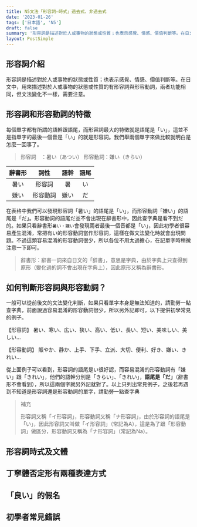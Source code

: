 ```yaml
---
title: N5文法「形容詞—時式」過去式、非過去式
date: '2023-01-26'
tags: ['日本語', 'N5']
draft: false
summary: '形容詞是描述對於人或事物的狀態或性質；也表示感覺、情感、價值判斷等。在日文中，用來描述對於人或事物的狀態或性質的有形容詞與形容動詞，兩者功能相同，但文法變化不一樣，需要注意。'
layout: PostSimple
---
```


<TOCInline toc={props.toc} asDisclosure />

## 形容詞介紹
形容詞是描述對於人或事物的狀態或性質；也表示感覺、情感、價值判斷等。在日文中，用來描述對於人或事物的狀態或性質的有形容詞與形容動詞，兩者功能相同，但文法變化不一樣，需要注意。

## 形容詞和形容動詞的特徵
每個單字都有所謂的語幹跟語尾，而形容詞最大的特徵就是語尾是「い」，這並不是指單字的最後一個音是「い」的就是形容詞。我們舉兩個單字來做比較就明白是怎麼一回事了。
> 形容詞　：暑い（あつい）
> 形容動詞：嫌い（きらい）

| 辭書形 |   詞性   | 語幹  | 語尾  |
| :----: | :------: | :---: | :---: |
|  暑い  |  形容詞  |  暑   |  い   |
|  嫌い  | 形容動詞 | 嫌い  |  だ   |

在表格中我們可以發現形容詞「暑い」的語尾是「い」，而形容動詞「嫌い」的語尾是「だ」。形容動詞的語尾だ並不會出現在辭書形中，因此查字典是看不到だ的。如果只看辭書形`暑い・嫌い`會發現兩者最後一個音都是「い」，因此初學者很容易產生混淆，常把有い的形容動詞當作形容詞，這樣在做文法變化時就會出現問題。不過這類容易混淆的形容動詞很少，所以各位不用太過擔心，在記單字時稍微注意一下即可。
> 辭書形：辭書一詞來自日文的「辞書」，意思是字典，由於字典上只查得到原形（變化過的詞不會出現在字典上），因此原形又稱為辭書形。

## 如何判斷形容詞與形容動詞？
一般可以從前後文的文法變化判斷，如果只看單字本身是無法知道的，請勤勞一點查字典，前面說過容易混淆的形容動詞很少，所以另外記即可，以下提供初學常見的例子。

【形容詞】
暑い、寒い、広い、狭い、高い、低い、長い、短い、美味しい、美しい…

【形容動詞】
賑やか、静か、上手、下手、立派、大切、便利、好き、嫌い、きれい…

從上面例子可以看到，形容詞的語尾是い很好認，而容易混淆的形容動詞有「嫌い」跟「きれい」，他們的語幹分別是「きらい」、「きれい」，**語尾是「だ」**（辭書形不會看到），所以這兩個字就另外記就對了。以上只列出常見例子，之後若再遇到不知道是形容詞還是形容動詞的單字，請勤勞一點查字典
> 補充
> 
> 形容詞又稱「イ形容詞」，形容動詞又稱「ナ形容詞」，由於形容詞的語尾是「い」，因此形容詞又叫做「イ形容詞」（常記為A），這是為了跟「形容動詞」做區分，形容動詞又稱為「ナ形容詞」（常記為Na）。

## 形容詞時式及文體

## 丁寧體否定形有兩種表達方式

## 「良い」的假名

## 初學者常見錯誤
